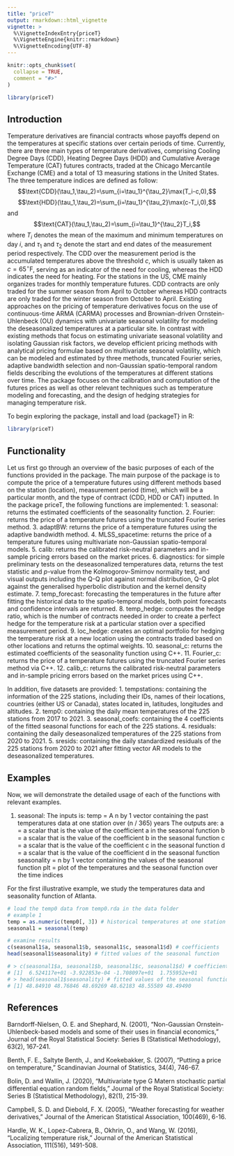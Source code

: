 ```yaml
---
title: "priceT"
output: rmarkdown::html_vignette
vignette: >
  %\VignetteIndexEntry{priceT}
  %\VignetteEngine{knitr::rmarkdown}
  %\VignetteEncoding{UTF-8}
---
```


```r
knitr::opts_chunk$set(
  collapse = TRUE,
  comment = "#>"
)
```

```r
library(priceT)
```

## Introduction
Temperature derivatives are financial contracts whose payoffs depend on the temperatures at specific stations over certain periods of time. Currently, there are three main types of temperature derivatives, comprising Cooling Degree Days (CDD), Heating Degree Days (HDD) and Cumulative Average Temperature (CAT) futures contracts, traded at the Chicago Mercantile Exchange (CME) and a total of $13$ measuring stations in the United States. The three temperature indices are defined as follow: 
$$\text{CDD}(\tau_1,\tau_2)=\sum_{i=\tau_1}^{\tau_2}\max(T_i-c,0),$$ $$\text{HDD}(\tau_1,\tau_2)=\sum_{i=\tau_1}^{\tau_2}\max(c-T_i,0),$$ and $$\text{CAT}(\tau_1,\tau_2)=\sum_{i=\tau_1}^{\tau_2}T_i,$$
where $T_i$ denotes the mean of the maximum and minimum temperatures on day $i$, and $\tau_1$ and $\tau_2$ denote the start and end dates of the measurement period respectively. The CDD over the measurement period is the accumulated temperatures above the threshold $c$, which is usually taken as $c=65^{\circ}\text{F}$, serving as an indicator of the need for cooling, whereas the HDD indicates the need for heating. For the stations in the US, CME mainly organizes trades for monthly temperature futures. CDD contracts are only traded for the summer season from April to October whereas HDD contracts are only traded for the winter season from October to April. Existing approaches on the pricing of temperature derivatives focus on the use of continuous-time ARMA (CARMA) processes and Brownian-driven Ornstein-Uhlenbeck (OU) dynamics with univariate seasonal volatility for modeling the deseasonalized temperatures at a particular site. In contrast with existing methods that focus on estimating univariate seasonal volatility and isolating Gaussian risk factors, we develop efficient pricing methods with analytical pricing formulae based on multivariate seasonal volatility, which can be modeled and estimated by three methods, truncated Fourier series, adaptive bandwidth selection and non-Gaussian spatio-temporal random fields describing the evolutions of the temperatures at different stations over time. 
The package focuses on the calibration and computation of the futures prices as well as other relevant techniques such as temperature modeling and forecasting, and the design of hedging strategies for managing temperature risk.

To begin exploring the package, install and load {packageT} in R:
```r
library(priceT)
```

## Functionality
Let us first go through an overview of the basic purposes of each of the functions provided in the package. The main purpose of the package is to compute the price of a temperature futures using different methods based on the station (location), measurement period (time), which will be a particular month, and the type of contract (CDD, HDD or CAT) inputted. In the package priceT, the following functions are implemented: 
1. seasonal: returns the estimated coefficients of the seasonality function. 
2. Fourier: returns the price of a temperature futures using the truncated Fourier series method. 
3. adaptBW: returns the price of a temperature futures using the adaptive bandwidth method. 
4. MLSS_spacetime: returns the price of a temperature futures using multivariate non-Gaussian spatio-temporal models. 
5. calib: returns the calibrated risk-neutral parameters and in-sample pricing errors based on the market prices. 
6. diagnostics: for simple preliminary tests on the deseasonalized temperatures data, returns the test statistic and $p$-value from the Kolmogorov-Smirnov normality test, and visual outputs including the Q-Q plot against normal distribution, Q-Q plot against the generalised hyperbolic distribution and the kernel density estimate. 
7. temp_forecast: forecasting the temperatures in the future after fitting the historical data to the spatio-temporal models, both point forecasts and confidence intervals are returned. 
8. temp_hedge: computes the hedge ratio, which is the number of contracts needed in order to create a perfect hedge for the temperature risk at a particular station over a specified measurement period. 
9. loc_hedge: creates an optimal portfolio for hedging the temperature risk at a new location using the contracts traded based on other locations and returns the optimal weights. 
10. seasonal_c: returns the estimated coefficients of the seasonality function using C++.
11. Fourier_c: returns the price of a temperature futures using the truncated Fourier series method via C++.
12. calib_c: returns the calibrated risk-neutral parameters and in-sample pricing errors based on the market prices using C++.

In addition, five datasets are provided:
1. tempstations: containing the information of the 225 stations, including their IDs, names of their locations, countries (either US or Canada), states located in, latitudes, longitudes and altitudes. 
2. temp0: containing the daily mean temperatures of the 225 stations from 2017 to 2021.
3. seasonal_coefs: containing the 4 coefficients of the fitted seasonal functions for each of the 225 stations. 
4. residuals: containing the daily deseasonalized temperatures of the 225 stations from 2020 to 2021.
5. sresids: containing the daily standardized residuals of the 225 stations from 2020 to 2021 after fitting vector AR models to the deseasonalized temperatures.

## Examples
Now, we will demonstrate the detailed usage of each of the functions with relevant examples. 

1. seasonal:
The inputs is: 
temp = A n by 1 vector containing the past temperatures data at one station over (n / 365) years
The outputs are:
a = a scalar that is the value of the coefficient a in the seasonal function
b = a scalar that is the value of the coefficient b in the seasonal function
c = a scalar that is the value of the coefficient c in the seasonal function
d = a scalar that is the value of the coefficient d in the seasonal function
seasonality = n by 1 vector containing the values of the seasonal function
plt = plot of the temperatures and the seasonal function over the time indices

For the first illustrative example, we study the temperatures data and seasonality function of Atlanta.
```r
# load the temp0 data from temp0.rda in the data folder
# example 1
temp = as.numeric(temp0[, 3]) # historical temperatures at one station
seasonal1 = seasonal(temp)

# examine results
c(seasonal1$a, seasonal1$b, seasonal1$c, seasonal1$d) # coefficients
head(seasonal1$seasonality) # fitted values of the seasonal function

# > c(seasonal1$a, seasonal1$b, seasonal1$c, seasonal1$d) # coefficients
# [1]  6.524117e+01 -3.922853e-04 -1.708097e+01  1.755952e+01
# > head(seasonal1$seasonality) # fitted values of the seasonal function
# [1] 48.84910 48.76846 48.69269 48.62183 48.55589 48.49490
```

## References

Barndorff-Nielsen, O. E. and Shephard, N. (2001), “Non-Gaussian Ornstein-Uhlenbeck-based models and some of their uses in financial economics,” Journal of the Royal Statistical Society: Series B (Statistical Methodology), 63(2), 167-241.

Benth, F. E., Saltyte Benth, J., and Koekebakker, S. (2007), “Putting a price on temperature,” Scandinavian Journal of Statistics, 34(4), 746-67.

Bolin, D. and Wallin, J. (2020), “Multivariate type G Matern stochastic partial differential equation random fields,” Journal of the Royal Statistical Society: Series B (Statistical Methodology), 82(1), 215-39.

Campbell, S. D. and Diebold, F. X. (2005), “Weather forecasting for weather derivatives,” Journal of the American Statistical Association, 100(469), 6-16.

Hardle, W. K., Lopez-Cabrera, B., Okhrin, O., and Wang, W. (2016), “Localizing temperature risk,” Journal of the American Statistical Association, 111(516), 1491-508.
